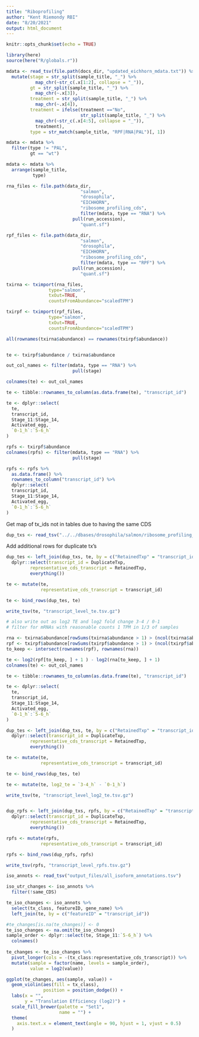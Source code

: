 ```yaml
---
title: "Riboprofiling"
author: "Kent Riemondy RBI"
date: "8/20/2021"
output: html_document
---
```


```r
knitr::opts_chunk$set(echo = TRUE)
```


```r
library(here)
source(here("R/globals.r"))
```

```r
mdata <- read_tsv(file.path(docs_dir, "updated_eichhorn_mdata.txt")) %>% 
  mutate(stage = str_split(sample_title, "_") %>% 
           map_chr(~str_c(.x[1:2], collapse = "_")),
         gt = str_split(sample_title, "_") %>% 
           map_chr(~.x[3]),
         treatment = str_split(sample_title, "_") %>% 
           map_chr(~.x[4]),
         treatment = ifelse(treatment =="No",
                            str_split(sample_title, "_") %>% 
           map_chr(~str_c(.x[4:5], collapse = "_")),
           treatment),
         type = str_match(sample_title, "RPF|RNA|PAL")[, 1]) 

mdata <- mdata %>% 
  filter(type != "PAL",
         gt == "wt")

mdata <- mdata %>% 
  arrange(sample_title, 
          type)
```


```r
rna_files <- file.path(data_dir,
                            "salmon", 
                            "drosophila",
                            "EICHHORN",
                            "ribosome_profiling_cds",
                            filter(mdata, type == "RNA") %>%
                         pull(run_accession),
                            "quant.sf")

rpf_files <- file.path(data_dir,
                            "salmon", 
                            "drosophila",
                            "EICHHORN",
                            "ribosome_profiling_cds",
                            filter(mdata, type == "RPF") %>%
                         pull(run_accession),
                            "quant.sf")

txirna <- tximport(rna_files,
                type="salmon", 
                txOut=TRUE,
                countsFromAbundance="scaledTPM")

txirpf <- tximport(rpf_files,
                type="salmon", 
                txOut=TRUE,
                countsFromAbundance="scaledTPM")

all(rownames(txirna$abundance) == rownames(txirpf$abundance))


te <- txirpf$abundance / txirna$abundance

out_col_names <- filter(mdata, type == "RNA") %>%
                         pull(stage)

colnames(te) <- out_col_names 

te <- tibble::rownames_to_column(as.data.frame(te), "transcript_id")

te <- dplyr::select(
  te,
  transcript_id,
  Stage_11:Stage_14,
  Activated_egg,
  `0-1_h`:`5-6_h`
)

rpfs <- txirpf$abundance 
colnames(rpfs) <- filter(mdata, type == "RNA") %>%
                         pull(stage)

rpfs <- rpfs %>% 
  as.data.frame() %>% 
  rownames_to_column("transcript_id") %>% 
  dplyr::select(
  transcript_id,
  Stage_11:Stage_14,
  Activated_egg,
  `0-1_h`:`5-6_h`
)
```


Get map of tx_ids not in tables due to having the same CDS
```r
dup_txs <- read_tsv("../../dbases/drosophila/salmon/ribosome_profiling_cds/duplicate_clusters.tsv")
```


Add additional rows for duplicate tx's

```r
dup_tes <- left_join(dup_txs, te, by = c("RetainedTxp" = "transcript_id")) %>% 
  dplyr::select(transcript_id = DuplicateTxp,
         representative_cds_transcript = RetainedTxp, 
         everything())

te <- mutate(te, 
             representative_cds_transcript = transcript_id)

te <- bind_rows(dup_tes, te)

write_tsv(te, "transcript_level_te.tsv.gz")

# also write out as log2 TE and log2 fold change 3-4 / 0-1
# filter for mRNAs with reasonable counts 1 TPM in 1/3 of samples

rna <- txirna$abundance[rowSums(txirna$abundance > 1) > (ncol(txirna$abundance) * 1/3), ]
rpf <- txirpf$abundance[rowSums(txirpf$abundance > 1) > (ncol(txirpf$abundance) * 1/3), ]
to_keep <- intersect(rownames(rpf), rownames(rna))

te <- log2(rpf[to_keep, ] + 1 ) - log2(rna[to_keep, ] + 1)
colnames(te) <- out_col_names 

te <- tibble::rownames_to_column(as.data.frame(te), "transcript_id")

te <- dplyr::select(
  te,
  transcript_id,
  Stage_11:Stage_14,
  Activated_egg,
  `0-1_h`:`5-6_h`
)

dup_tes <- left_join(dup_txs, te, by = c("RetainedTxp" = "transcript_id")) %>% 
  dplyr::select(transcript_id = DuplicateTxp,
         representative_cds_transcript = RetainedTxp, 
         everything())

te <- mutate(te, 
             representative_cds_transcript = transcript_id)

te <- bind_rows(dup_tes, te)

te <- mutate(te, log2_te = `3-4_h` - `0-1_h`)

write_tsv(te, "transcript_level_log2_te.tsv.gz")


dup_rpfs <- left_join(dup_txs, rpfs, by = c("RetainedTxp" = "transcript_id")) %>% 
  dplyr::select(transcript_id = DuplicateTxp,
         representative_cds_transcript = RetainedTxp, 
         everything())

rpfs <- mutate(rpfs, 
             representative_cds_transcript = transcript_id)

rpfs <- bind_rows(dup_rpfs, rpfs)

write_tsv(rpfs, "transcript_level_rpfs.tsv.gz")

```

```r
iso_annots <- read_tsv("output_files/all_isoform_annotations.tsv")

iso_utr_changes <- iso_annots %>% 
  filter(!same_CDS) 

te_iso_changes <- iso_annots %>%
  select(tx_class, featureID, gene_name) %>% 
  left_join(te, by = c("featureID" = "transcript_id")) 

#te_changes[is.na(te_changes)] <- 0
te_iso_changes <- na.omit(te_iso_changes)
sample_order <- dplyr::select(te, Stage_11:`5-6_h`) %>% 
  colnames()
  
te_changes <- te_iso_changes %>% 
  pivot_longer(cols = -(tx_class:representative_cds_transcript)) %>% 
  mutate(sample = factor(name, levels = sample_order),
         value = log2(value))

ggplot(te_changes, aes(sample, value)) + 
  geom_violin(aes(fill = tx_class), 
              position = position_dodge()) +
  labs(x = "",
       y = "Translation Efficiency (log2)") +
  scale_fill_brewer(palette = "Set1", 
                    name = "") +
  theme(
    axis.text.x = element_text(angle = 90, hjust = 1, vjust = 0.5)
  )
```
